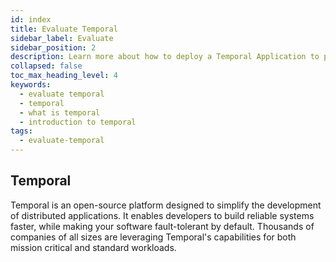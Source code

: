 ```yaml
---
id: index
title: Evaluate Temporal
sidebar_label: Evaluate
sidebar_position: 2
description: Learn more about how to deploy a Temporal Application to production.
collapsed: false
toc_max_heading_level: 4
keywords:
  - evaluate temporal
  - temporal
  - what is temporal
  - introduction to temporal
tags:
  - evaluate-temporal
---
```


## Temporal

Temporal is an open-source platform designed to simplify the development of distributed applications.
It enables developers to build reliable systems faster, while making your software fault-tolerant by default.
Thousands of companies of all sizes are leveraging Temporal's capabilities for both mission critical and standard workloads.
